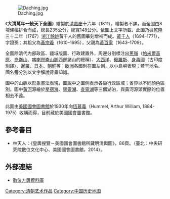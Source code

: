 [[File:Daching.jpg|frame]]

《'''大清萬年一統天下全圖'''》繪製於[[清|清]][[嘉慶|嘉慶]]十六年（1811），繪製者不詳，而全圖由8塊條幅拼合而成，總長235公分，總寬148公分。依圖上文字所載，此圖乃據[[乾隆|乾隆]]三十二年（1767）[[浙江|浙江]][[餘姚|餘姚]]黃千人的舊圖摹刻增補而成。[[黃千人|黃千人]]（1694–1771），字證孫；其祖父為[[黃宗羲|黃宗羲]]（1610–1695），父親為[[黃百家|黃百家]]（1643–1709）。

全圖除清代內部政區、疆域版圖、行政建置外，周邊分別標注出[[蔥嶺|蔥嶺]]（[[帕米爾高原|帕米爾高原]]、[[崑崙山|崑崙山]]、[[喀喇崑崙山脈|喀喇崑崙山脈]]西部諸山的總稱）、[[大西洋|大西洋]]、[[俄羅斯|俄羅斯]]、[[身毒|身毒]]國（古印度別譯）、[[暹羅|暹羅]]、[[日本|日本]]、[[朝鮮|朝鮮]]等；[[歐洲|歐洲]]各國則在圖左側，以小島嶼表現；若干地名、國名旁分別以文字解說背景知識。        

圖中的山脈以形象畫法表現，圖說中之圖例表示各級行政區域；省界以不同顏色區別。圖中[[黃河|黃河]]源繪於[[星宿海|星宿海]]、[[鄂靈湖|鄂靈湖]]、[[查靈湖|查靈湖]]等三個湖泊，與黃河源頭實際的位置相去不遠。   

此圖由[[美國國會圖書館|美國國會圖書館]]於1930年向[[恆慕義|恆慕義]]（Hummel, Arthur William, 1884-1975）收購而得，目前藏於美國國會圖書館。

== 參考書目 ==
* 林天人：《皇輿搜覽－美國國會圖書館所藏明清輿圖》，86頁。（臺北：中央研究院數位文化中心、美國國會圖書館，2014）。

== 外部連結 ==
* [http://digitalatlas.asdc.sinica.edu.tw/map_detail.jsp?id=A103000046 數位方輿資料庫]{{Wayback|url=http://digitalatlas.asdc.sinica.edu.tw/map_detail.jsp?id=A103000046 |date=20160304095025 }}

[[Category:清朝艺术作品|Category:清朝艺术作品]]
[[Category:中国历史地图|Category:中国历史地图]]